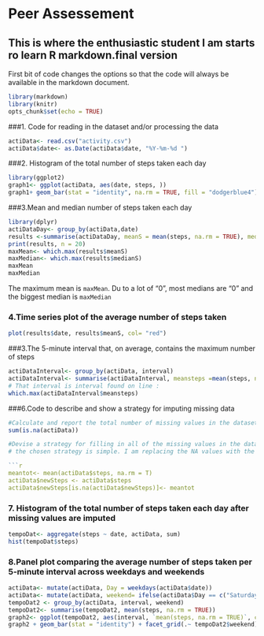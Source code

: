 # Peer Assessement

## This is where the enthusiastic student I am starts ro learn R markdown.final version


First bit of code changes the options so that the code will always be available 
in the markdown document.

```r
library(markdown)
library(knitr)
opts_chunk$set(echo = TRUE)
```

###1. Code for reading in the dataset and/or processing the data

```r
actiData<- read.csv("activity.csv")
actiData$date<- as.Date(actiData$date, "%Y-%m-%d ")
```

###2. Histogram of the total number of steps taken each day
```r
library(ggplot2)
graph1<- ggplot(actiData, aes(date, steps, ))
graph1+ geom_bar(stat = "identity", na.rm = TRUE, fill = "dodgerblue4")

```

###3.Mean and median number of steps taken each day

```r
library(dplyr)
actiDataDay<- group_by(actiData,date)
results <-summarise(actiDataDay, meanS = mean(steps, na.rm = TRUE), medianS = median(steps, na.rm = TRUE) )
print(results, n = 20)
maxMean<- which.max(results$meanS)
maxMedian<- which.max(results$medianS)
maxMean
maxMedian
```
The maximum mean is `maxMean`. Du to a lot of "0", most medians are "0" and the biggest median is `maxMedian`



### 4.Time series plot of the average number of steps taken

```r
plot(results$date, results$meanS, col= "red")

```

###3.The 5-minute interval that, on average, contains the maximum number of steps
```r
actiDataInterval<- group_by(actiData, interval)
actiDataInterval<- summarise(actiDataInterval, meansteps =mean(steps, na.rm = TRUE))
# That interval is interval found on line :
which.max(actiDataInterval$meansteps)


```
###6.Code to describe and show a strategy for imputing missing data

```r
#Calculate and report the total number of missing values in the dataset (i.e. the total number of rows with NAs)
sum(is.na(actiData))

#Devise a strategy for filling in all of the missing values in the dataset + Create a new dataset that is equal to the original dataset but with the missing data filled in
# the chosen strategy is simple. I am replacing the NA values with the mean steps value.

```r
meantot<- mean(actiData$steps, na.rm = T)
actiData$newSteps <- actiData$steps
actiData$newSteps[is.na(actiData$newSteps)]<- meantot
```
### 7. Histogram of the total number of steps taken each day after missing values are imputed
```r
tempoDat<- aggregate(steps ~ date, actiData, sum)
hist(tempoDat$steps)

```

### 8.Panel plot comparing the average number of steps taken per 5-minute interval across weekdays and weekends
```r
actiData<- mutate(actiData, Day = weekdays(actiData$date))
actiData<- mutate(actiData, weekend= ifelse(actiData$Day == c("Saturday", "Sunday"), "weekend", "week"))
tempoDat2 <- group_by(actiData, interval, weekend)
tempoDat2<- summarise(tempoDat2, mean(steps, na.rm = TRUE))
graph2<- ggplot(tempoDat2, aes(interval, `mean(steps, na.rm = TRUE)`, color = weekend))
graph2 + geom_bar(stat = "identity") + facet_grid(.~ tempoDat2$weekend)
```



